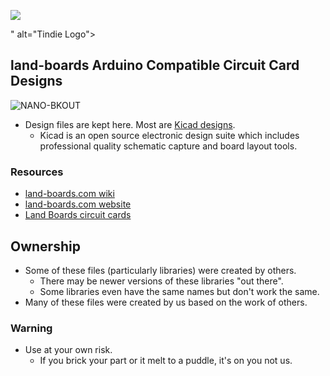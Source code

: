 <a href="https://www.tindie.com/stores/land_boards/"><img src="http://land-boards.com/tindie/tindie-larges-v2.png"></img></a>

" alt="Tindie Logo">
</img></a>

== land-boards Arduino Compatible Circuit Card Designs ==

<img src="http://land-boards.com/blwiki/images/0/0e/NANO-BKOUT-P1010078-800px.jpg" alt="NANO-BKOUT"></img>

* Design files are kept here. Most are [http://www.kicad-pcb.org/display/KICAD/KiCad+EDA+Software+Suite/ Kicad designs].
** Kicad is an open source electronic design suite which includes professional quality schematic capture and board layout tools.

=== Resources ===

* [http://land-boards.com/blwiki/ land-boards.com wiki]
* [http://land-boards.com/content/ land-boards.com website]
* [http://land-boards.com/blwiki/index.php Land Boards circuit cards]

== Ownership ==

* Some of these files (particularly libraries) were created by others.
** There may be newer versions of these libraries "out there".
** Some libraries even have the same names but don't work the same.
* Many of these files were created by us based on the work of others.

=== Warning ===

* Use at your own risk.
** If you brick your part or it melt to a puddle, it's on you not us.
